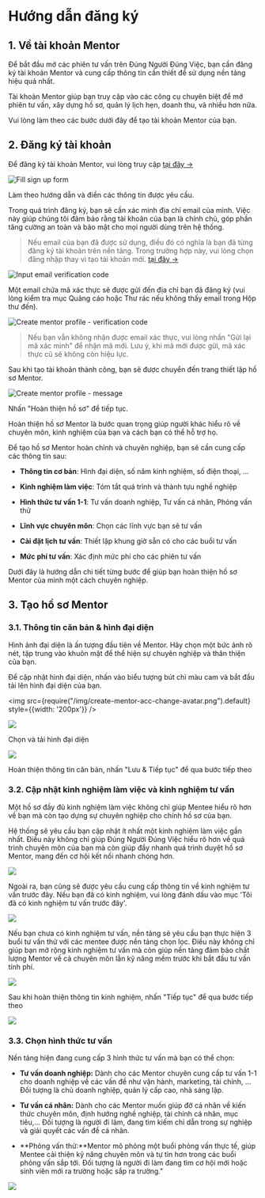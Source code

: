 # Hướng dẫn đăng ký

## 1. Về tài khoản Mentor

Để bắt đầu mở các phiên tư vấn trên Đúng Người Đúng Việc, bạn cần đăng ký tài khoản Mentor và cung cấp thông tin cần thiết để sử dụng nền tảng hiệu quả nhất.

Tài khoản Mentor giúp bạn truy cập vào các công cụ chuyên biệt để mở phiên tư vấn, xây dựng hồ sơ, quản lý lịch hẹn, doanh thu, và nhiều hơn nữa.

Vui lòng làm theo các bước dưới đây để tạo tài khoản Mentor của bạn.

## 2. Đăng ký tài khoản

Để đăng ký tài khoản Mentor, vui lòng truy cập [tại đây →](https://dungnguoidungviec.com/mentor/dang-ky)

![Fill sign up form](/img/create-mentor-acc-sign-up-form.png)

Làm theo hướng dẫn và điền các thông tin được yêu cầu.



Trong quá trình đăng ký, bạn sẽ cần xác minh địa chỉ email của mình. Việc này giúp chúng tôi đảm bảo rằng tài khoản của bạn là chính chủ, góp phần tăng cường an toàn và bảo mật cho mọi người dùng trên hệ thống.

> Nếu email của bạn đã được sử dụng, điều đó có nghĩa là bạn đã từng đăng ký tài khoản trên nền tảng. Trong trường hợp này, vui lòng chọn đăng nhập thay vì tạo tài khoản mới. [tại đây →](https://dungnguoidungviec.com/dang-nhap)



![Input email verification code](/img/create-mentor-acc-verification-code-unfill.png)



Một email chứa mã xác thực sẽ được gửi đến địa chỉ bạn đã đăng ký (vui lòng kiểm tra mục Quảng cáo hoặc Thư rác nếu không thấy email trong Hộp thư đến).

![Create mentor profile - verification code](/img/create-mentor-acc-verification-code-email.png)

> Nếu bạn vẫn không nhận được email xác thực, vui lòng nhấn "Gửi lại mã xác minh" để nhận mã mới. Lưu ý, khi mã mới được gửi, mã xác thực cũ sẽ không còn hiệu lực.



Sau khi tạo tài khoản thành công, bạn sẽ được chuyển đến trang thiết lập hồ sơ Mentor.

![Create mentor profile - message](/img/create-mentor-acc-before-create-profile.png)

Nhấn "Hoàn thiện hồ sơ" để tiếp tục.



Hoàn thiện hồ sơ Mentor là bước quan trọng giúp người khác hiểu rõ về chuyên môn, kinh nghiệm của bạn và cách bạn có thể hỗ trợ họ.



Để tạo hồ sơ Mentor hoàn chỉnh và chuyên nghiệp, bạn sẽ cần cung cấp các thông tin sau:

- **Thông tin cơ bản**: Hình đại diện, số năm kinh nghiệm, số điện thoại, ...

- **Kinh nghiệm làm việc**: Tóm tắt quá trình và thành tựu nghề nghiệp

- **Hình thức tư vấn 1-1**: Tư vấn doanh nghiệp, Tư vấn cá nhân, Phỏng vấn thử

- **Lĩnh vực chuyên môn**: Chọn các lĩnh vực bạn sẽ tư vấn

- **Cài đặt lịch tư vấn**: Thiết lập khung giờ sẵn có cho các buổi tư vấn

- **Mức phí tư vấn**: Xác định mức phí cho các phiên tư vấn



Dưới đây là hướng dẫn chi tiết từng bước để giúp bạn hoàn thiện hồ sơ Mentor của mình một cách chuyên nghiệp.

## 3. Tạo hồ sơ Mentor

### 3.1. Thông tin căn bản & hình đại diện

Hình ảnh đại diện là ấn tượng đầu tiên về Mentor. Hãy chọn một bức ảnh rõ nét, tập trung vào khuôn mặt để thể hiện sự chuyên nghiệp và thân thiện của bạn.



Để cập nhật hình đại diện, nhấn vào biểu tượng bút chì màu cam và bắt đầu tải lên hình đại diện của bạn.

<img
  src={require("/img/create-mentor-acc-change-avatar.png").default}
  style={{width: '200px'}}
/>

![](/img/create-mentor-acc-crop-avatar.png)

Chọn và tải hình đại diện



![](/img/create-mentor-acc-fill-basic-info.png)

Hoàn thiện thông tin căn bản, nhấn "Lưu & Tiếp tục" để qua bước tiếp theo

### 3.2. Cập nhật kinh nghiệm làm việc và kinh nghiệm tư vấn

Một hồ sơ đầy đủ kinh nghiệm làm việc không chỉ giúp Mentee hiểu rõ hơn về bạn mà còn tạo dựng sự chuyên nghiệp cho chính hồ sơ của bạn.

Hệ thống sẽ yêu cầu bạn cập nhật ít nhất một kinh nghiệm làm việc gần nhất. Điều này không chỉ giúp Đúng Người Đúng Việc hiểu rõ hơn về quá trình chuyên môn của bạn mà còn giúp đẩy nhanh quá trình duyệt hồ sơ Mentor, mang đến cơ hội kết nối nhanh chóng hơn.

![](/img/create-mentor-acc-experiences-empty.png)



Ngoài ra, bạn cũng sẽ được yêu cầu cung cấp thông tin về kinh nghiệm tư vấn trước đây. Nếu bạn đã có kinh nghiệm, vui lòng đánh dấu vào mục 'Tôi đã có kinh nghiệm tư vấn trước đây'.

![](/img/create-mentor-acc-advisory-exp-checked.png)



Nếu bạn chưa có kinh nghiệm tư vấn, nền tảng sẽ yêu cầu bạn thực hiện 3 buổi tư vấn thử với các mentee được nền tảng chọn lọc. Điều này không chỉ giúp bạn mở rộng kinh nghiệm tư vấn mà còn giúp nền tảng đảm bảo chất lượng Mentor về cả chuyên môn lẫn kỹ năng mềm trước khi bắt đầu tư vấn tính phí.

![](/img/create-mentor-acc-advisory-exp.png)



Sau khi hoàn thiện thông tin kinh nghiệm, nhấn "Tiếp tục" để qua bước tiếp theo

![](/img/create-mentor-acc-completed-experiences.png)



### 3.3. Chọn hình thức tư vấn

Nền tảng hiện đang cung cấp 3 hình thức tư vấn mà bạn có thể chọn:

- **Tư vấn doanh nghiệp:** Dành cho các Mentor chuyên cung cấp tư vấn 1-1 cho doanh nghiệp về các vấn đề như vận hành, marketing, tài chính, ... Đối tượng là chủ doanh nghiệp, quản lý cấp cao, nhà sáng lập.

- **Tư vấn cá nhân:** Dành cho các Mentor muốn giúp đỡ cá nhân về kiến thức chuyên môn, định hướng nghề nghiệp, tài chính cá nhân, mục tiêu,... Đối tượng là người đi làm, đang tìm kiếm chỉ dẫn trong sự nghiệp và giải quyết các vấn đề cá nhân.

- **Phỏng vấn thử:**Mentor mô phỏng một buổi phỏng vấn thực tế, giúp Mentee cải thiện kỹ năng chuyên môn và tự tin hơn trong các buổi phỏng vấn sắp tới. Đối tượng là người đi làm đang tìm cơ hội mới hoặc sinh viên mới ra trường hoặc sắp ra trường."

![](/img/create-mentor-acc-form.png)
